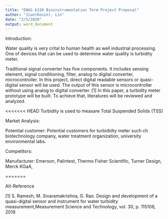 ```yaml
---
title: "ENGG 6150 Bioinstrumentation Term Project Proposal"
author: "Jian(Kevin), Lin"
date: "2/5/2020"
output: word_document
---
```

Introduction:

Water quality is very crital to human health as well industrial processing. One of devices that can be used to determine water quality is turbidity meter. 

Traditional signal converter has five components. It includes sensing element, signal conditioning, filter, analog to digital converter, microcontroller. In this project, direct digital readable sensors or quasi-digital sensor will be used. The output of this sensor is
microcontroller without using analog to digital converter. [1] In this paper, a turbidity meter prototype will be built. To achieve that, literatures will be reviewed and analyzed.

<<<<<<< HEAD
Turbidity is used to measare Total Suspended Solids (TSS)


Market Analysis:

Potential customer:
Potential customers for turbididty meter such ch biotechnology company, water treatment organization, university environmental labs. 

Competitors:

Manufacturer: Emerson, Palintest, Thermo Fisher Scientific, Turner Design, Merck KGaA, 







=======

\newpage
Alt-Reference


[1] S. Ramesh, M. Sivaramakrishna, G. Rao. Design and development of a quasi-digital sensor and instrument for water turbidity measurement,Measurement Science and Technology, vol. 30, p. 115106, 2019 


